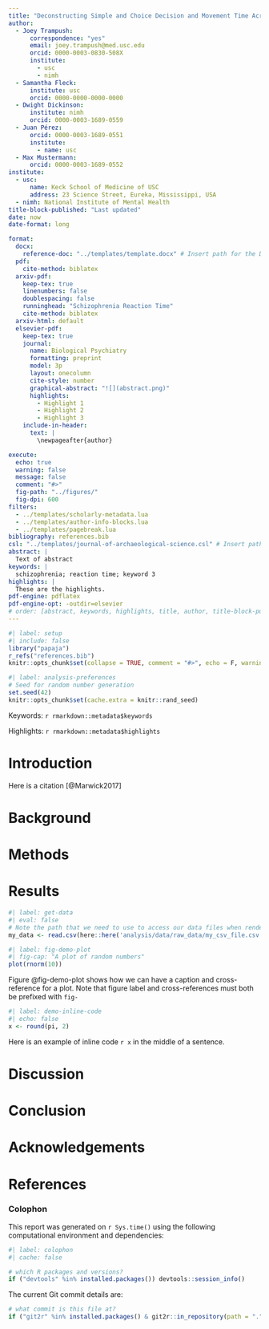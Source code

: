 ```yaml
---
title: "Deconstructing Simple and Choice Decision and Movement Time Across the Spectrum of Schizophrenia Genetic Risk"
author:
  - Joey Trampush:
      correspondence: "yes"
      email: joey.trampush@med.usc.edu
      orcid: 0000-0003-0830-508X
      institute:
        - usc
        - nimh
  - Samantha Fleck:
      institute: usc
      orcid: 0000-0000-0000-0000
  - Dwight Dickinson:
      institute: nimh
      orcid: 0000-0003-1689-0559
  - Juan Pérez:
      orcid: 0000-0003-1689-0551
      institute:
        - name: usc
  - Max Mustermann:
      orcid: 0000-0003-1689-0552
institute:
  - usc:
      name: Keck School of Medicine of USC
      address: 23 Science Street, Eureka, Mississippi, USA
  - nimh: National Institute of Mental Health
title-block-published: "Last updated"  
date: now
date-format: long

format: 
  docx:
    reference-doc: "../templates/template.docx" # Insert path for the DOCX file
  pdf:
    cite-method: biblatex
  arxiv-pdf:
    keep-tex: true  
    linenumbers: false
    doublespacing: false
    runninghead: "Schizophrenia Reaction Time"
    cite-method: biblatex
  arxiv-html: default
  elsevier-pdf:
    keep-tex: true
    journal:
      name: Biological Psychiatry
      formatting: preprint
      model: 3p
      layout: onecolumn
      cite-style: number
      graphical-abstract: "![](abstract.png)"
      highlights:
        - Highlight 1
        - Highlight 2 
        - Highlight 3
    include-in-header: 
      text: |
        \newpageafter{author}

execute:
  echo: true
  warning: false
  message: false
  comment: "#>"
  fig-path: "../figures/"
  fig-dpi: 600
filters:
  - ../templates/scholarly-metadata.lua
  - ../templates/author-info-blocks.lua
  - ../templates/pagebreak.lua
bibliography: references.bib
csl: "../templates/journal-of-archaeological-science.csl" # Insert path for the bib-style
abstract: |
  Text of abstract
keywords: |
  schizophrenia; reaction time; keyword 3
highlights: |
  These are the highlights. 
pdf-engine: pdflatex
pdf-engine-opt: -outdir=elsevier
# order: [abstract, keywords, highlights, title, author, title-block-published, text, colophon, references]
---
```


```r
#| label: setup
#| include: false
library("papaja")
r_refs("references.bib")
knitr::opts_chunk$set(collapse = TRUE, comment = "#>", echo = F, warning = F)
```

```r
#| label: analysis-preferences
# Seed for random number generation
set.seed(42)
knitr::opts_chunk$set(cache.extra = knitr::rand_seed)
```

<!-- This is the format for text comments that will be ignored during renderings. Do not put R code in these comments because it will not be ignored. -->

<!-- With the following code you can access and display values from the yml header above. -->

Keywords: `r rmarkdown::metadata$keywords`

Highlights: `r rmarkdown::metadata$highlights`

<!-- The actual document text starts here: -->

# Introduction

Here is a citation [@Marwick2017]

# Background

# Methods

# Results

<!-- Here's some example analysis code: -->

```r
#| label: get-data
#| eval: false
# Note the path that we need to use to access our data files when rendering this document
my_data <- read.csv(here::here('analysis/data/raw_data/my_csv_file.csv'))
```

```r
#| label: fig-demo-plot
#| fig-cap: "A plot of random numbers"
plot(rnorm(10))
```

Figure @fig-demo-plot shows how we can have a caption and cross-reference for a plot. Note that figure label and cross-references must both be prefixed with `fig-`

```r
#| label: demo-inline-code
#| echo: false
x <- round(pi, 2)
```

Here is an example of inline code `r x` in the middle of a sentence.

# Discussion

# Conclusion

# Acknowledgements

<!-- The following line inserts a page break  -->

\newpage

# References

<!-- The following line ensures the references appear here for the MS Word or HTML output files, rather than right at the end of the document (this will not work for PDF files):  -->

::: {#refs}
:::

\newpage

### Colophon

This report was generated on `r Sys.time()` using the following computational environment and dependencies:

```r
#| label: colophon
#| cache: false

# which R packages and versions?
if ("devtools" %in% installed.packages()) devtools::session_info()
```

The current Git commit details are:

```r
# what commit is this file at? 
if ("git2r" %in% installed.packages() & git2r::in_repository(path = ".")) git2r::repository(here::here())  
```
